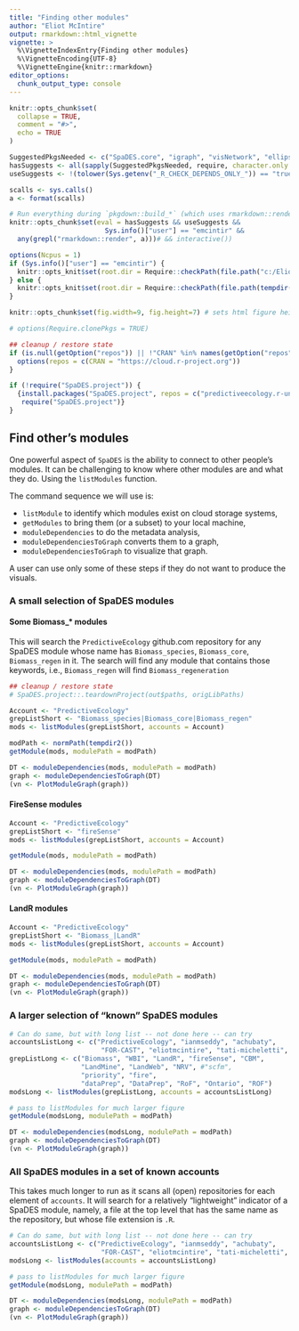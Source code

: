 ```yaml
---
title: "Finding other modules"
author: "Eliot McIntire"
output: rmarkdown::html_vignette
vignette: >
  %\VignetteIndexEntry{Finding other modules}
  %\VignetteEncoding{UTF-8}
  %\VignetteEngine{knitr::rmarkdown}
editor_options:
  chunk_output_type: console
---
```


```r
knitr::opts_chunk$set(
  collapse = TRUE,
  comment = "#>",
  echo = TRUE
)

SuggestedPkgsNeeded <- c("SpaDES.core", "igraph", "visNetwork", "ellipsis", "terra", "raster")
hasSuggests <- all(sapply(SuggestedPkgsNeeded, require, character.only = TRUE, quietly = TRUE))
useSuggests <- !(tolower(Sys.getenv("_R_CHECK_DEPENDS_ONLY_")) == "true")

scalls <- sys.calls()
a <- format(scalls)

# Run everything during `pkgdown::build_*` (which uses rmarkdown::render)
knitr::opts_chunk$set(eval = hasSuggests && useSuggests &&
                        Sys.info()["user"] == "emcintir" && 
  any(grepl("rmarkdown::render", a)))# && interactive())

options(Ncpus = 1)
if (Sys.info()["user"] == "emcintir") {
  knitr::opts_knit$set(root.dir = Require::checkPath(file.path("c:/Eliot/tmp", "listModules"), create = TRUE ))
} else { 
  knitr::opts_knit$set(root.dir = Require::checkPath(file.path(tempdir(), "listModules"), create = TRUE ))
}

knitr::opts_chunk$set(fig.width=9, fig.height=7) # sets html figure height and width

# options(Require.clonePkgs = TRUE)

```

```r
## cleanup / restore state
if (is.null(getOption("repos")) || !"CRAN" %in% names(getOption("repos"))) {
  options(repos = c(CRAN = "https://cloud.r-project.org"))
}
```

```r
if (!require("SpaDES.project")) {
  {install.packages("SpaDES.project", repos = c("predictiveecology.r-universe.dev", getOption("repos")))
   require("SpaDES.project")}
}
```



## Find other's modules

One powerful aspect of `SpaDES` is the ability to connect to other people's modules. It can be challenging to know where other modules are and what they do. Using the `listModules` function.

The command sequence we will use is:

- `listModule` to identify which modules exist on cloud storage systems,
- `getModules` to bring them (or a subset) to your local machine,
- `moduleDependencies` to do the metadata analysis, 
- `moduleDependenciesToGraph` converts them to a graph, 
- `moduleDependenciesToGraph` to visualize that graph.

A user can use only some of these steps if they do not want to produce the visuals.

### A small selection of SpaDES modules

#### **Some Biomass_* modules**
This will search the `PredictiveEcology` github.com repository for any SpaDES module whose name has `Biomass_species`, `Biomass_core`, `Biomass_regen` in it. The search will find any module that contains those keywords, i.e., `Biomass_regen` will find `Biomass_regeneration`

```r
## cleanup / restore state
# SpaDES.project::.teardownProject(out$paths, origLibPaths)
```

```r
Account <- "PredictiveEcology"
grepListShort <- "Biomass_species|Biomass_core|Biomass_regen"
mods <- listModules(grepListShort, accounts = Account)

modPath <- normPath(tempdir2())
getModule(mods, modulePath = modPath)

DT <- moduleDependencies(mods, modulePath = modPath)
graph <- moduleDependenciesToGraph(DT)
(vn <- PlotModuleGraph(graph))
```

#### **FireSense modules**

```r
Account <- "PredictiveEcology"
grepListShort <- "fireSense"
mods <- listModules(grepListShort, accounts = Account)

getModule(mods, modulePath = modPath)

DT <- moduleDependencies(mods, modulePath = modPath)
graph <- moduleDependenciesToGraph(DT)
(vn <- PlotModuleGraph(graph))
```


#### **LandR modules**

```r
Account <- "PredictiveEcology"
grepListShort <- "Biomass_|LandR"
mods <- listModules(grepListShort, accounts = Account)

getModule(mods, modulePath = modPath)

DT <- moduleDependencies(mods, modulePath = modPath)
graph <- moduleDependenciesToGraph(DT)
(vn <- PlotModuleGraph(graph))
```



### A larger selection of "known" SpaDES modules

```r
# Can do same, but with long list -- not done here -- can try
accountsListLong <- c("PredictiveEcology", "ianmseddy", "achubaty",
                       "FOR-CAST", "eliotmcintire", "tati-micheletti", "CeresBarros")
grepListLong <- c("Biomass", "WBI", "LandR", "fireSense", "CBM",
                  "LandMine", "LandWeb", "NRV", #"scfm",
                  "priority", "fire",
                  "dataPrep", "DataPrep", "RoF", "Ontario", "ROF")
modsLong <- listModules(grepListLong, accounts = accountsListLong)

# pass to listModules for much larger figure
getModule(modsLong, modulePath = modPath)

DT <- moduleDependencies(modsLong, modulePath = modPath)
graph <- moduleDependenciesToGraph(DT)
(vn <- PlotModuleGraph(graph))


```


### All SpaDES modules in a set of known accounts

This takes much longer to run as it scans all (open) repositories for each element of `accounts`. It will search for a relatively "lightweight" indicator of a SpaDES module, namely, a file at the top level that has the same name as the repository, but whose file extension is `.R`.

```r
# Can do same, but with long list -- not done here -- can try
accountsListLong <- c("PredictiveEcology", "ianmseddy", "achubaty",
                       "FOR-CAST", "eliotmcintire", "tati-micheletti", "CeresBarros")
modsLong <- listModules(accounts = accountsListLong)

# pass to listModules for much larger figure
getModule(modsLong, modulePath = modPath)

DT <- moduleDependencies(modsLong, modulePath = modPath)
graph <- moduleDependenciesToGraph(DT)
(vn <- PlotModuleGraph(graph))


```
